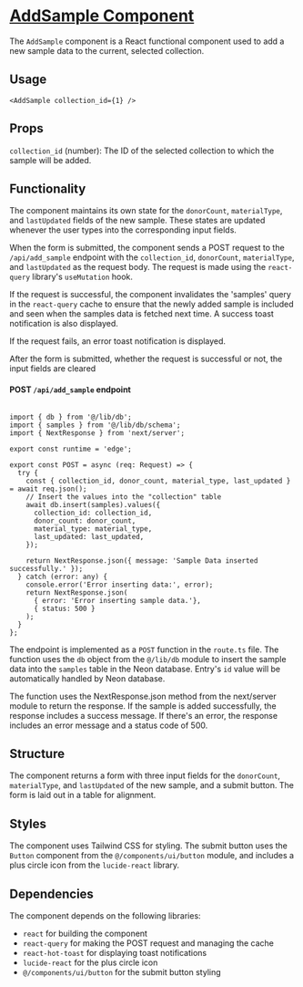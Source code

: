 # [AddSample Component](https://github.com/AndrewThien/Bio-Bank/blob/master/src/components/AddSample.tsx)

The `AddSample` component is a React functional component used to add a new sample data to the current, selected collection.

## Usage

```tsx
<AddSample collection_id={1} />
```

## Props

`collection_id` (number): The ID of the selected collection to which the sample will be added.

## Functionality

The component maintains its own state for the `donorCount`, `materialType`, and `lastUpdated` fields of the new sample. These states are updated whenever the user types into the corresponding input fields.

When the form is submitted, the component sends a POST request to the `/api/add_sample` endpoint with the `collection_id`, `donorCount`, `materialType`, and `lastUpdated` as the request body. The request is made using the `react-query` library's `useMutation` hook.

If the request is successful, the component invalidates the 'samples' query in the `react-query` cache to ensure that the newly added sample is included and seen when the samples data is fetched next time. A success toast notification is also displayed.

If the request fails, an error toast notification is displayed.

After the form is submitted, whether the request is successful or not, the input fields are cleared

#### POST `/api/add_sample` endpoint

```tsx

import { db } from '@/lib/db';
import { samples } from '@/lib/db/schema';
import { NextResponse } from 'next/server';

export const runtime = 'edge';

export const POST = async (req: Request) => {
  try {
    const { collection_id, donor_count, material_type, last_updated } = await req.json();
    // Insert the values into the "collection" table
    await db.insert(samples).values({
      collection_id: collection_id,
      donor_count: donor_count,
      material_type: material_type,
      last_updated: last_updated,
    });

    return NextResponse.json({ message: 'Sample Data inserted successfully.' });
  } catch (error: any) {
    console.error('Error inserting data:', error);
    return NextResponse.json(
      { error: 'Error inserting sample data.'},
      { status: 500 }
    );
  }
};

```
The endpoint is implemented as a `POST` function in the `route.ts` file. The function uses the `db` object from the `@/lib/db` module to insert the sample data into the `samples` table in the Neon database. Entry's `id` value will be automatically handled by Neon database.

The function uses the NextResponse.json method from the next/server module to return the response. If the sample is added successfully, the response includes a success message. If there's an error, the response includes an error message and a status code of 500.

## Structure

The component returns a form with three input fields for the `donorCount`, `materialType`, and `lastUpdated` of the new sample, and a submit button. The form is laid out in a table for alignment.

## Styles

The component uses Tailwind CSS for styling. The submit button uses the `Button` component from the `@/components/ui/button` module, and includes a plus circle icon from the `lucide-react` library.

## Dependencies

The component depends on the following libraries:

- `react` for building the component
- `react-query` for making the POST request and managing the cache
- `react-hot-toast` for displaying toast notifications
- `lucide-react` for the plus circle icon
- `@/components/ui/button` for the submit button styling